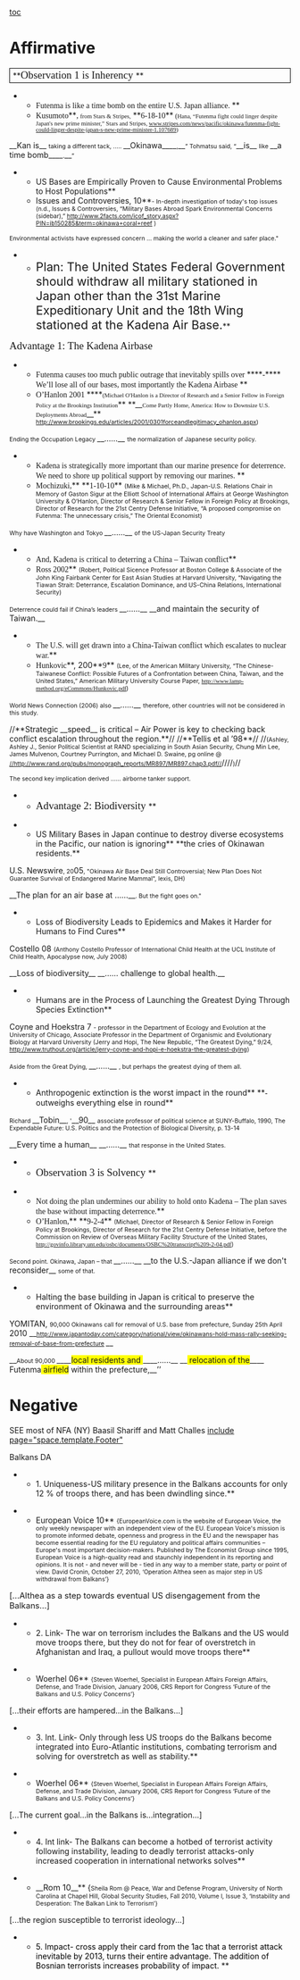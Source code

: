 [[toc]]
=Affirmative= 

<span style="border: 1pt solid windowtext; display: block; padding-bottom: 1pt; padding-left: 4pt; padding-right: 4pt; padding-top: 1pt;">**<span style="font-family: Times; font-size: 14pt;">Observation 1 is Inherency </span>**</span>

**<span style="font-family: Times;">Futenma is like a time bomb on the entire U.S. Japan alliance. </span>**
**<span style="font-family: Times;">Kusumoto</span>**<span style="font-family: Times;">, </span><span style="font-family: Times; font-size: 8pt;">from Stars & Stripes,</span> **<span style="font-family: Times;">6-18-10</span>**<span style="font-family: Times; font-size: 9pt;"> (</span><span style="font-family: Times; font-size: 8pt;">Hana, “Futenma fight could linger despite Japan's new prime minister,” Stars and Stripes, [[http://www.stripes.com/news/pacific/okinawa/futenma-fight-could-linger-despite-japan-s-new-prime-minister-1.107689|www.stripes.com/news/pacific/okinawa/futenma-fight-could-linger-despite-japan-s-new-prime-minister-1.107689]]) </span>

__Kan is__ <span style="font-size: 8pt;">taking a different tack, ..... </span>__Okinawa____<span style="font-size: 8pt;">,</span>__<span style="font-size: 8pt;">” Tohmatsu said, “</span>__is__ <span style="font-size: 8pt;">like </span>__a time bomb____<span style="font-size: 8pt;">.</span>__<span style="font-size: 8pt;">”</span>



**US Bases are Empirically Proven to Cause Environmental Problems to Host Populations** 
**Issues and Controversies, 10**<span style="font-size: 8pt;">- In-depth investigation of today's top issues (n.d., Issues & Controversies, “Military Bases Abroad Spark Environmental Concerns (sidebar),” [[http://www.2facts.com/icof_story.aspx?PIN=ib150285&term=okinawa+coral+reef]] )</span>

<span style="font-size: 8pt;">Environmental activists have expressed concern … making the world a cleaner and safer place." </span>


**<span style="font-size: 16pt;">Plan: The United States Federal Government should withdraw all military stationed in Japan other than the 31st Marine Expeditionary Unit and the 18th Wing stationed at the Kadena Air Base.</span>**




<span style="font-family: Times; font-size: 14pt;">Advantage 1: The Kadena Airbase </span> 


**<span style="font-family: Times;">Futenma causes too much public outrage that inevitably spills over </span>****<span style="font-family: Symbol;">-</span>****<span style="font-family: Times;"> We’ll lose all of our bases, most importantly the Kadena Airbase </span>**
**<span style="font-family: Times;">O’Hanlon 2001 </span>****<span style="font-family: Times; font-size: 8pt; font-weight: normal;">(Michael O'Hanlon is a Director of Research and a Senior Fellow in Foreign Policy at the Brookings Institution</span>** **__<span style="font-family: Times; font-size: 8pt;">Come Partly Home, America: How to Downsize U.S. Deployments Abroad</span>__**<span style="font-size: 8pt;"> http://www.brookings.edu/articles/2001/0301forceandlegitimacy_ohanlon.aspx)</span>

<span style="font-size: 8pt;">Ending the Occupation Legacy </span>__……__ <span style="font-size: 8pt;">the normalization of Japanese security policy. </span>



**<span style="font-family: Times;">Kadena is strategically more important than our marine presence for deterrence. We need to shore up political support by removing our marines. </span>**
**<span style="font-family: Times;">Mochizuki,</span>** **<span style="font-family: Times;">1-10-10</span>** <span style="font-size: 8pt;">(Mike & Michael, Ph.D., Japan-U.S. Relations Chair in Memory of Gaston Sigur at the Elliott School of International Affairs at George Washington University & O’Hanlon, Director of Research & Senior Fellow in Foreign Policy at Brookings, Director of Research for the 21st Centry Defense Initiative, “A proposed compromise on Futenma: The unnecessary crisis,” The Oriental Economist)</span>

<span style="font-size: 8pt;">Why have Washington and Tokyo </span>__……__ <span style="font-size: 8pt;">of the US-Japan Security Treaty</span>



**<span style="font-family: Times;">And, Kadena is critical to deterring a China – Taiwan conflict</span>**
**<span style="font-family: Times;">Ross 2002</span>** <span style="font-size: 8.0pt;">(Robert, Political Sicence Professor at Boston College & Associate of the John King Fairbank Center for East Asian Studies at Harvard University, “Navigating the Tiawan Strait: Deterrance, Escalation Dominance, and US-China Relations, International Security)</span>

<span style="font-size: 8pt;">Deterrence could fail if China’s leaders </span>__……__ __and maintain the security of Taiwan.__



**<span style="font-family: Times;">The U.S. will get drawn into a China-Taiwan conflict which escalates to nuclear war.</span>**
**<span style="font-family: Times;">Hunkovic</span>**, 200**<span style="font-family: Times;">9</span>** <span style="font-size: 8pt;">(Lee, of the American Military University, “The Chinese-Taiwanese Conflict: Possible Futures of a Confrontation between China, Taiwan, and the United States,” American Military University Course Paper, <span style="color: windowtext; font-family: Times;">[[http://www.lamp-method.org/eCommons/Hunkovic.pdf]]</span>)</span>

<span style="font-size: 8pt;">World News Connection (2006) also </span>__……__ <span style="font-size: 8pt;">therefore, other countries will not be considered in this study. </span>



//**<span style="font-style: normal;">Strategic __speed__ is critical – Air Power is key to checking back conflict escalation throughout the region.</span>**//
//**<span style="font-style: normal;">Tellis et al ’98</span>**// //<span style="font-size: 8pt; font-style: normal;">(Ashley, Ashley J., Senior Political Scientist at RAND specializing in South Asian Security, Chung Min Lee, James Mulvenon, Courtney Purrington, and Michael D. Swaine, pg online @ [[http://www.rand.org/pubs/monograph_reports/MR897/MR897.chap3.pdf|//http://www.rand.org/pubs/monograph_reports/MR897/MR897.chap3.pdf//]]</span>////<span style="font-size: 8pt;">)</span>//


<span style="font-size: 8pt;">The second key implication derived …… airborne tanker support.</span>





**<span style="font-family: Times; font-size: 14pt;">Advantage 2: Biodiversity </span>**


**US Military Bases in Japan continue to destroy diverse ecosystems in the Pacific, our nation is ignoring** **the cries of Okinawan residents.** 
U.S. Newswire<span style="font-size: 8pt;">, 20</span>05<span style="font-size: 8pt;">, "Okinawa Air Base Deal Still Controversial; New Plan Does Not Guarantee Survival of Endangered Marine Mammal", lexis, DH) </span>

__The plan for an air base at ……__<span style="font-size: 8pt;">. But the fight goes on." </span>



**Loss of Biodiversity Leads to Epidemics and Makes it Harder for Humans to Find Cures** 
Costello 08 <span style="font-size: 8pt;">(Anthony Costello Professor of International Child Health at the UCL Institute of Child Health, Apocalypse now, July 2008) </span>

__Loss of biodiversity__ __…… challenge to global health.__ 


**Humans are in the Process of Launching the Greatest Dying Through Species Extinction** 
Coyne and Hoekstra 7 <span style="font-size: 8pt;">- professor in the Department of Ecology and Evolution at the University of Chicago, Associate Professor in the Department of Organismic and Evolutionary Biology at Harvard University (Jerry and Hopi, The New Republic, “The Greatest Dying,” 9/24, http://www.truthout.org/article/jerry-coyne-and-hopi-e-hoekstra-the-greatest-dying) </span>

<span style="font-size: 8pt;">Aside from the Great Dying, </span>__……__ <span style="font-size: 8pt;">, but perhaps the greatest dying of them all.</span>


**Anthropogenic extinction is the worst impact in the round** **<span style="font-family: Symbol;">-</span> outweighs everything else in round** 
<span style="font-size: 8pt;">Richard </span>__Tobin__<span style="font-size: 8pt;">, '</span>__90__ <span style="font-size: 8pt;">associate professor of political science at SUNY-Buffalo, 1990, The Expendable Future: U.S. Politics and the Protection of Biological Diversity, p. 13-14</span>

__Every time a human__ __……__ <span style="font-size: 8pt;"> that response in the United States. </span>




**<span style="font-family: Times; font-size: 14pt;">Observation 3 is Solvency </span>**


**<span style="font-family: Times;">Not doing the plan undermines our ability to hold onto Kadena – The plan saves the base without impacting deterrence.</span>**
**<span style="font-family: Times;">O’Hanlon,</span>** **<span style="font-family: Times;">9-2-4</span>** <span style="font-size: 8pt;">(Michael, Director of Research & Senior Fellow in Foreign Policy at Brookings, Director of Research for the 21st Centry Defense Initiative, before the Commission on Review of Overseas Military Facility Structure of the United States, <span style="color: windowtext; font-family: Times;">[[http://govinfo.library.unt.edu/osbc/documents/OSBC%20transcript%209-2-04.pdf]]</span>) </span>


<span style="font-size: 8pt;">Second point. Okinawa, Japan – that </span>__……__ __to the U.S.-Japan alliance if we don't reconsider__ <span style="font-size: 8pt;">some of that.</span>


**Halting the base building in Japan is critical to preserve the environment of Okinawa and the surrounding areas** 
YOMITAN, <span style="font-size: 8pt;">90,000 Okinawans call for removal of U.S. base from prefecture, Sunday 25th April </span>2010 
__<span style="font-size: 8pt;">http://www.japantoday.com/category/national/view/okinawans-hold-mass-rally-seeking-removal-of-base-from-prefecture </span>__

__<span style="font-size: 8pt;">About 90,000 </span>____<span style="background-attachment: initial; background-clip: initial; background-color: yellow; background-image: initial; background-origin: initial;">local residents and </span>____……__ __<span style="background-attachment: initial; background-clip: initial; background-color: yellow; background-image: initial; background-origin: initial;"> relocation of the</span>____<span style="text-underline: thick;"> Futenma<span style="background: yellow;"> airfield</span> within the prefecture,</span>__’’ 





=Negative= 
SEE most of NFA (NY) Baasil Shariff and Matt Challes
[[include page="space.template.Footer"]]

Balkans DA

**1. Uniqueness-US military presence in the Balkans accounts for only 12 % of troops there, and has been dwindling since.**

**European Voice 10** <span style="font-size: 8.0pt;">{EuropeanVoice.com is the website of European Voice, the only weekly newspaper with an independent view of the EU. European Voice's mission is to promote informed debate, openness and progress in the EU and the newspaper has become essential reading for the EU regulatory and political affairs communities – Europe's most important decision-makers. Published by The Economist Group since 1995, European Voice is a high-quality read and staunchly independent in its reporting and opinions. It is not - and never will be - tied in any way to a member state, party or point of view. David Cronin, October 27, 2010, ‘Operation Althea seen as major step in US withdrawal from Balkans’}</span>

<span style="font-size: 11pt;">[...Althea as a step towards eventual US disengagement from the Balkans...] </span>

**2. Link- The war on terrorism includes the Balkans and the US would move troops there, but they do not for fear of overstretch in Afghanistan and Iraq, a pullout would move troops there**

**Woerhel 06** <span style="font-size: 8.0pt;">{Steven Woerhel, Specialist in European Affairs Foreign Affairs, Defense, and Trade Division, January 2006, CRS Report for Congress ‘Future of the Balkans and U.S. Policy Concerns’} </span>

[...their efforts are hampered...in the Balkans...] 

**3. Int. Link- Only through less US troops do the Balkans become integrated into Euro-Atlantic institutions, combating terrorism and solving for overstretch as well as stability.**

**Woerhel 06** <span style="font-size: 8.0pt;">{Steven Woerhel, Specialist in European Affairs Foreign Affairs, Defense, and Trade Division, January 2006, CRS Report for Congress ‘Future of the Balkans and U.S. Policy Concerns’} </span>

[...The current goal...in the Balkans is...integration...] 

**4. Int link- The Balkans can become a hotbed of terrorist activity following instability, leading to deadly terrorist attacks-only increased cooperation in international networks solves**

**__<span style="font-size: 11.0pt;">Rom 10</span>__** <span style="font-size: 10.0pt;">{</span><span style="font-size: 8.0pt;">Sheila Rom @ Peace, War and Defense Program, University of North Carolina at Chapel Hill, Global Security Studies, Fall 2010, Volume l, Issue 3, ‘Instability and Desperation: The Balkan Link to Terrorism’}</span>

[...the region susceptible to terrorist ideology...] 

**<span style="color: black;">5. Impact- cross apply their card from the 1ac that a terrorist attack inevitable by 2013, turns their entire advantage. The addition of Bosnian terrorists increases probability of impact. </span>**